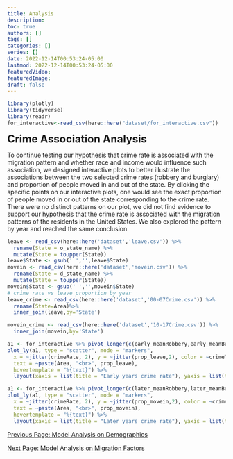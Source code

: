 ```yaml
---
title: Analysis
description:
toc: true
authors: []
tags: []
categories: []
series: []
date: 2022-12-14T00:53:24-05:00
lastmod: 2022-12-14T00:53:24-05:00
featuredVideo:
featuredImage:
draft: false
---
```


```r
library(plotly)
library(tidyverse)
library(readr)
for_interactive<-read_csv(here::here("dataset/for_interactive.csv"))
```

<font size="5"><b>Crime Association Analysis</font></b>


To continue testing our hypothesis that crime rate is associated with the migration pattern and whether race and income would influence such association, we designed interactive plots to better illustrate the associations between the two selected crime rates (robbery and burglary) and proportion of people moved in and out of the state. By clicking the specific points on our interactive plots, one would see the exact proportion of people moved in or out of the state corresponding to the crime rate. There were no distinct patterns on our plot, we did not find evidence to support our hypothesis that the crime rate is associated with the migration patterns of the residents in the United States. We also explored the pattern by year and reached the same conclusion.

```r
leave <- read_csv(here::here('dataset','leave.csv')) %>%
  rename(State = o_state_name) %>% 
  mutate(State = toupper(State))
leave$State <- gsub(' ','',leave$State)
movein <- read_csv(here::here('dataset','movein.csv')) %>%
  rename(State = d_state_name) %>% 
  mutate(State = toupper(State))
movein$State <- gsub(' ','',movein$State)
# crime rate vs leave proportion by year
leave_crime <- read_csv(here::here('dataset','00-07Crime.csv')) %>%
  rename(State=Area)%>%
  inner_join(leave,by='State')

```

```r
movein_crime <- read_csv(here::here('dataset','10-17Crime.csv')) %>%
  inner_join(movein,by='State')

```


```r
a1 <- for_interactive %>% pivot_longer(c(early_meanRobbery,early_meanBurglary),names_to = 'crimeType',values_to = 'crimeRate')
plot_ly(a1, type = "scatter", mode = "markers",
  x = ~jitter(crimeRate, 2), y = ~jitter(prop_leave,2), color = ~crimeType,
  text = ~paste(Area, "<br>", prop_leave),
  hovertemplate = "%{text}") %>%
  layout(xaxis = list(title = "Early years crime rate"), yaxis = list(title = "proportion of people moved out of State"))
```

```r
a1 <- for_interactive %>% pivot_longer(c(later_meanRobbery,later_meanBurglary),names_to = 'crimeType',values_to = 'crimeRate')
plot_ly(a1, type = "scatter", mode = "markers",
  x = ~jitter(crimeRate, 2), y = ~jitter(prop_movein,2), color = ~crimeType,
  text = ~paste(Area, "<br>", prop_movein),
  hovertemplate = "%{text}") %>%
  layout(xaxis = list(title = "Later years crime rate"), yaxis = list(title = "proportion of people moved into the State"))
```


[Previous Page: Model Analysis on Demographics](/analysis3/)

[Next Page: Model Analysis on Migration Factors](/analysis5/)


